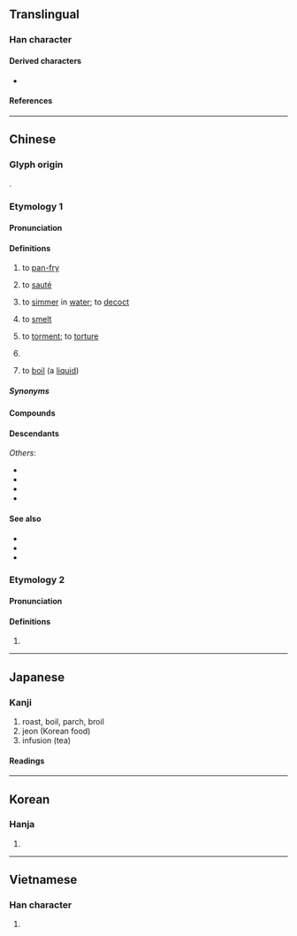 {{character info}}
==Translingual==

===Han character===
{{Han char|rn=86|rad=火|as=09|sn=13|four=80332|canj=TBNF|ids=⿱前灬}}

====Derived characters====
* {{l|mul|[[𠿏]], [[𢶕]], [[𣜭]], [[𤐄]], [[𧬫]]}}

====References====
{{Han ref|kx=0676.100|dkj=19184|dj=1087.130|hdz=32222.020|uh=714E}}

----

==Chinese==
{{zh-forms|alt=𤋎,㷙,𤌺,𤎴,𤎵}}

===Glyph origin===
{{Han etym}}
{{Han compound|前|火|ls=psc|c1=p|c2=s|t2=fire}}.

===Etymology 1===
{{rfe|zh}}

====Pronunciation====
{{zh-pron
|m=jiān
|m-s=jian1
|c=zin1
|c-t=den1
|g=jien1
|h=pfs=chiên;gd=jiên1
|j=jie1
|mb=cíng
|md=ciĕng
|mn=choaⁿ/chian
|mn_note=choaⁿ - vernacular (“to boil (a liquid)/to simmer in water”); chian - literary ("to pan-fry")
|mn-t=ziang1/ziêng1
|mn-t_note=ziang1 - Shantou; ziêng1 - Chaozhou
|w=1ji
|x=zienn1/zienn4
|x_note=zienn4 - used in {{zh-l|*煎油}}
|mc=1
|oc=1
|cat=v,cls
}}

====Definitions====
{{zh-hanzi}}

# to [[pan-fry]]
#: {{zh-x|煎 牛排|[[pan-fried]] [[steak]]}}
# {{rfv-sense|zh}} to [[sauté]]
# to [[simmer]] in [[water]]; to [[decoct]]
#: {{zh-x|煎藥|to '''decoct''' medicine}}
# {{lb|zh|literary}} to [[smelt]]
# {{lb|zh|literary}} to [[torment]]; to [[torture]]
# {{zh-classifier|[[decoction]]s}}
# {{lb|zh|Hokkien}} to [[boil]] (a [[liquid]])

=====Synonyms=====
{{zh-dial}}

====Compounds====
{{zh-der|煎煮|煎炒|油煎|薄煎餅|煎蛋捲|熬煎|煎熬|交煎|憂煎|孜煎|急煎煎|二煎|煎湯|相煎太急|煎水作冰|煎聒|煎迫|煎藥|相煎何急|煎餅|懨煎|煎點|煎茶|煎心|淹煎|煎劑|煎膏炊骨|膏火自煎|蜜煎|豆萁相煎|腹熱心煎|蚵仔煎|煎服|以煎止燔|厭煎|急急煎煎|愁煎|朮煎|枯煎|梅煎|河煎|沸煎|油煎火燎|油煎火辣|炮煎|炰煎|烹煎|焚煎|焦煎|煎促|煎厥|煎和|煎唧|煎堆|煎夫|煎悴|煎情|煎擾|煎敖|煎沸|煎淚|煎湯洗臀|煎灼|煎炙|煎烹|煎煎|煎煩|煎燈|煎爍|煎督|煎米|煎糜|煎罵|煎膠續弦|煎蒸|煎調|煎豆摘瓜|煎蹙|煎逼|煎銷|煎鎔|煎鑠|煎靡|煎鹽|煩煎|熬熬煎煎|燃萁煎豆|爊煎|甲煎|百藥煎|相煎|私煎|苦煎|萁豆相煎|蜜煎煎|貧煎|鬥煎|黏煎}}

====Descendants====
{{CJKV||せん|전}}
''Others'':
* {{desc|km|ជៀន|bor=1}}
* {{desc|th|เจี๋ยน|bor=1}}
* {{desc|vi|chiên|bor=1}}
* {{desc|za|cien|bor=1}}

====See also====
* {{zh-l|煸}}
* {{zh-l|炒}}
* {{zh-l|炸|tr=zhá}}

===Etymology 2===

====Pronunciation====
{{zh-pron
|m=jiàn
|mc=2
|oc=2
|cat=
}}

====Definitions====
{{zh-hanzi}}

# {{rfdef|zh}}

{{zh-cat|Intermediate}}

----

==Japanese==

===Kanji===
{{ja-kanji|grade=|rs=火09}}

# roast, boil, parch, broil
# jeon (Korean food)
# infusion (tea)

====Readings====
{{ja-readings
|goon=せん
|kanon=せん
|kun=い-る, に-る, い-り, せん-じる
}}

----

==Korean==

===Hanja===
{{ko-hanja|hangeul=전|eumhun=|rv=jeon|mr=chŏn|y=cen}}

# {{rfdef|ko|sort=火09}}

----

==Vietnamese==

===Han character===
{{vi-readings|rs=火09|reading=tiên, chiên }}

# {{rfdef|vi|sort=火09}}